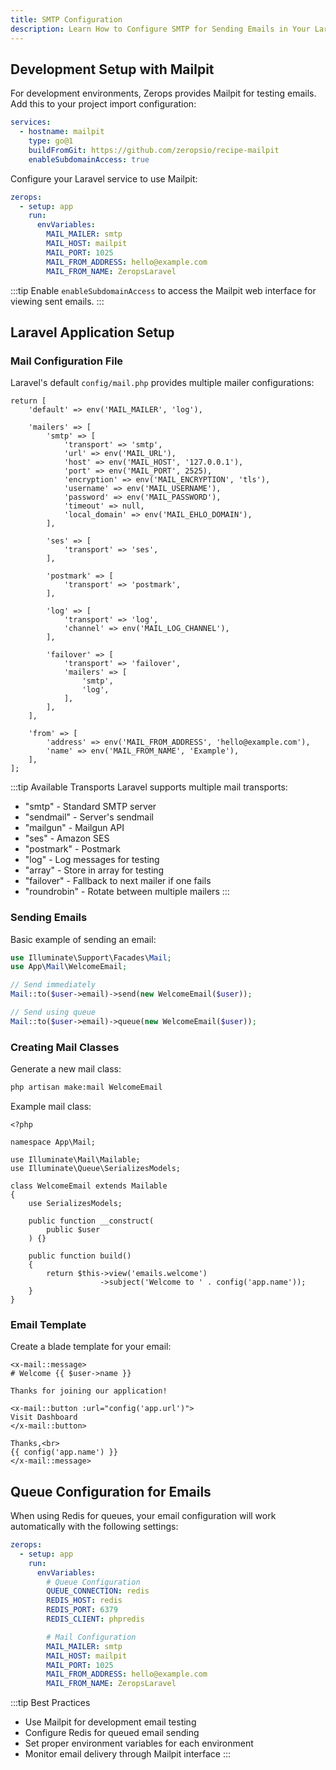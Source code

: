 ```yaml
---
title: SMTP Configuration
description: Learn How to Configure SMTP for Sending Emails in Your Laravel Application on Zerops
---
```



## Development Setup with Mailpit

For development environments, Zerops provides Mailpit for testing emails. Add this to your project import configuration:

```yml
services:
  - hostname: mailpit
    type: go@1
    buildFromGit: https://github.com/zeropsio/recipe-mailpit
    enableSubdomainAccess: true
```

Configure your Laravel service to use Mailpit:

```yml
zerops:
  - setup: app
    run:
      envVariables:
        MAIL_MAILER: smtp
        MAIL_HOST: mailpit
        MAIL_PORT: 1025
        MAIL_FROM_ADDRESS: hello@example.com
        MAIL_FROM_NAME: ZeropsLaravel
```

:::tip
Enable `enableSubdomainAccess` to access the Mailpit web interface for viewing sent emails.
:::

## Laravel Application Setup

### Mail Configuration File

Laravel's default `config/mail.php` provides multiple mailer configurations:

```php:config/mail.php
return [
    'default' => env('MAIL_MAILER', 'log'),

    'mailers' => [
        'smtp' => [
            'transport' => 'smtp',
            'url' => env('MAIL_URL'),
            'host' => env('MAIL_HOST', '127.0.0.1'),
            'port' => env('MAIL_PORT', 2525),
            'encryption' => env('MAIL_ENCRYPTION', 'tls'),
            'username' => env('MAIL_USERNAME'),
            'password' => env('MAIL_PASSWORD'),
            'timeout' => null,
            'local_domain' => env('MAIL_EHLO_DOMAIN'),
        ],

        'ses' => [
            'transport' => 'ses',
        ],

        'postmark' => [
            'transport' => 'postmark',
        ],

        'log' => [
            'transport' => 'log',
            'channel' => env('MAIL_LOG_CHANNEL'),
        ],

        'failover' => [
            'transport' => 'failover',
            'mailers' => [
                'smtp',
                'log',
            ],
        ],
    ],

    'from' => [
        'address' => env('MAIL_FROM_ADDRESS', 'hello@example.com'),
        'name' => env('MAIL_FROM_NAME', 'Example'),
    ],
];
```

:::tip Available Transports
Laravel supports multiple mail transports:
- "smtp" - Standard SMTP server
- "sendmail" - Server's sendmail
- "mailgun" - Mailgun API
- "ses" - Amazon SES
- "postmark" - Postmark
- "log" - Log messages for testing
- "array" - Store in array for testing
- "failover" - Fallback to next mailer if one fails
- "roundrobin" - Rotate between multiple mailers
:::

### Sending Emails

Basic example of sending an email:

```php
use Illuminate\Support\Facades\Mail;
use App\Mail\WelcomeEmail;

// Send immediately
Mail::to($user->email)->send(new WelcomeEmail($user));

// Send using queue
Mail::to($user->email)->queue(new WelcomeEmail($user));
```

### Creating Mail Classes

Generate a new mail class:

```bash
php artisan make:mail WelcomeEmail
```

Example mail class:

```php:app/Mail/WelcomeEmail.php
<?php

namespace App\Mail;

use Illuminate\Mail\Mailable;
use Illuminate\Queue\SerializesModels;

class WelcomeEmail extends Mailable
{
    use SerializesModels;

    public function __construct(
        public $user
    ) {}

    public function build()
    {
        return $this->view('emails.welcome')
                    ->subject('Welcome to ' . config('app.name'));
    }
}
```

### Email Template

Create a blade template for your email:

```php:resources/views/emails/welcome.blade.php
<x-mail::message>
# Welcome {{ $user->name }}

Thanks for joining our application!

<x-mail::button :url="config('app.url')">
Visit Dashboard
</x-mail::button>

Thanks,<br>
{{ config('app.name') }}
</x-mail::message>
```

## Queue Configuration for Emails

When using Redis for queues, your email configuration will work automatically with the following settings:

```yml
zerops:
  - setup: app
    run:
      envVariables:
        # Queue Configuration
        QUEUE_CONNECTION: redis
        REDIS_HOST: redis
        REDIS_PORT: 6379
        REDIS_CLIENT: phpredis

        # Mail Configuration
        MAIL_MAILER: smtp
        MAIL_HOST: mailpit
        MAIL_PORT: 1025
        MAIL_FROM_ADDRESS: hello@example.com
        MAIL_FROM_NAME: ZeropsLaravel
```

:::tip Best Practices
- Use Mailpit for development email testing
- Configure Redis for queued email sending
- Set proper environment variables for each environment
- Monitor email delivery through Mailpit interface
:::

